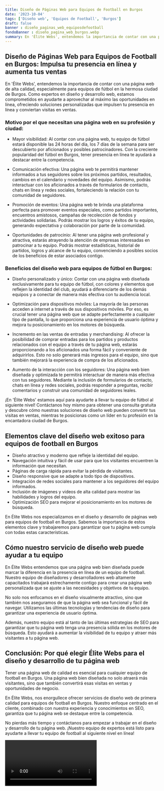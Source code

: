 ```yaml
---
title: Diseño de Páginas Web para Equipos de Football en Burgos
date: '2023-10-04'
tags: ['Diseño web', 'Equipos de Football', 'Burgos']
draft: false
banner : diseño_paginas_web_equiposdefootball
fondoBanner : diseño_pagina_web_burgos.webp
summary: En 'Élite Webs', entendemos la importancia de contar con una página web de alta calidad, especialmente para equipos de fútbol en la hermosa ciudad de Burgos. Como expertos en diseño y desarrollo web, estamos comprometidos en ayudarte a aprovechar al máximo las oportunidades en línea, ofreciendo soluciones personalizadas que impulsen tu presencia en línea y conviertan visitas en ventas.
---
```


## Diseño de Páginas Web para Equipos de Football en Burgos: Impulsa tu presencia en línea y aumenta tus ventas

En 'Élite Webs', entendemos la importancia de contar con una página web de alta calidad, especialmente para equipos de fútbol en la hermosa ciudad de Burgos. Como expertos en diseño y desarrollo web, estamos comprometidos en ayudarte a aprovechar al máximo las oportunidades en línea, ofreciendo soluciones personalizadas que impulsen tu presencia en línea y conviertan visitas en ventas.

### Motivo por el que necesitan una página web en su profesión y ciudad:

- Mayor visibilidad: Al contar con una página web, tu equipo de fútbol estará disponible las 24 horas del día, los 7 días de la semana para ser descubierto por aficionados y posibles patrocinadores. Con la creciente popularidad del fútbol en Burgos, tener presencia en línea te ayudará a destacar entre la competencia.

- Comunicación efectiva: Una página web te permitirá mantener informados a tus seguidores sobre los próximos partidos, resultados, cambios en el calendario y novedades del equipo. Asimismo, podrás interactuar con los aficionados a través de formularios de contacto, chats en línea y redes sociales, fortaleciendo la relación con tu comunidad de seguidores.

- Promoción de eventos: Una página web te brinda una plataforma perfecta para promover eventos especiales, como partidos importantes, encuentros amistosos, campañas de recolección de fondos y actividades solidarias. Podrás mostrar los logros y éxitos de tu equipo, generando expectativa y colaboración por parte de la comunidad.

- Oportunidades de patrocinio: Al tener una página web profesional y atractiva, estarás atrayendo la atención de empresas interesadas en patrocinar a tu equipo. Podrás mostrar estadísticas, historial de partidos, logros y alcance de tu equipo, convenciendo a posibles socios de los beneficios de estar asociados contigo.

### Beneficios del diseño web para equipos de fútbol en Burgos:

- Diseño personalizado y único: Contar con una página web diseñada exclusivamente para tu equipo de fútbol, con colores y elementos que reflejen la identidad del club, ayudará a diferenciarte de los demás equipos y a conectar de manera más efectiva con tu audiencia local.

- Optimización para dispositivos móviles: La mayoría de las personas acceden a internet a través de sus dispositivos móviles. Por eso, es crucial tener una página web que se adapte perfectamente a cualquier tipo de pantalla, lo que proporciona una experiencia de usuario óptima y mejora tu posicionamiento en los motores de búsqueda.

- Incremento en las ventas de entradas y merchandising: Al ofrecer la posibilidad de comprar entradas para los partidos y productos relacionados con el equipo a través de tu página web, estarás proporcionando a los aficionados una forma fácil y conveniente de adquirirlos. Esto no solo generará más ingresos para el equipo, sino que también mejorará la experiencia de compra de los aficionados.

- Aumento de la interacción con los seguidores: Una página web bien diseñada y optimizada te permitirá interactuar de manera más efectiva con tus seguidores. Mediante la inclusión de formularios de contacto, chats en línea y redes sociales, podrás responder a preguntas, recibir comentarios y construir una comunidad de seguidores leales.

¡En 'Élite Webs' estamos aquí para ayudarte a llevar tu equipo de fútbol al siguiente nivel! Contáctanos hoy mismo para obtener una consulta gratuita y descubre cómo nuestras soluciones de diseño web pueden convertir tus visitas en ventas, mientras te posicionas como un líder en tu profesión en la encantadora ciudad de Burgos.

<GifSeo />

<Cta />

## Elementos clave del diseño web exitoso para equipos de football en Burgos

- Diseño atractivo y moderno que refleje la identidad del equipo.
- Navegación intuitiva y fácil de usar para que los visitantes encuentren la información que necesitan.
- Páginas de carga rápida para evitar la pérdida de visitantes.
- Diseño responsive que se adapte a todo tipo de dispositivos.
- Integración de redes sociales para mantener a los seguidores del equipo informados.
- Inclusión de imágenes y videos de alta calidad para mostrar las habilidades y logros del equipo.
- Optimización SEO para mejorar el posicionamiento en los motores de búsqueda.

En Élite Webs nos especializamos en el diseño y desarrollo de páginas web para equipos de football en Burgos. Sabemos la importancia de estos elementos clave y trabajaremos para garantizar que tu página web cumpla con todas estas características.

## Cómo nuestro servicio de diseño web puede ayudar a tu equipo

En Élite Webs entendemos que una página web bien diseñada puede marcar la diferencia en la presencia en línea de un equipo de football. Nuestro equipo de diseñadores y desarrolladores web altamente capacitados trabajará estrechamente contigo para crear una página web personalizada que se ajuste a las necesidades y objetivos de tu equipo.

No solo nos enfocamos en el diseño visualmente atractivo, sino que también nos aseguramos de que la página web sea funcional y fácil de navegar. Utilizamos las últimas tecnologías y tendencias de diseño para garantizar una experiencia de usuario óptima.

Además, nuestro equipo está al tanto de las últimas estrategias de SEO para garantizar que tu página web tenga una presencia sólida en los motores de búsqueda. Esto ayudará a aumentar la visibilidad de tu equipo y atraer más visitantes a tu página web.

## Conclusión: Por qué elegir Élite Webs para el diseño y desarrollo de tu página web

Tener una página web de calidad es esencial para cualquier equipo de football en Burgos. Una página web bien diseñada no solo atraerá más visitantes, sino que también convertirá esas visitas en ventas y oportunidades de negocio.

En Élite Webs, nos enorgullece ofrecer servicios de diseño web de primera calidad para equipos de football en Burgos. Nuestro enfoque centrado en el cliente, combinado con nuestra experiencia y conocimientos en SEO, garantiza que tu página web se destaque entre la competencia.

No pierdas más tiempo y contáctanos para empezar a trabajar en el diseño y desarrollo de tu página web. ¡Nuestro equipo de expertos está listo para ayudarte a llevar tu equipo de football al siguiente nivel en línea!

<Video />

<CtaBot job='Equipos de Football' city='Burgos'/>

<Gmaps query='Burgos+españa+maps' />